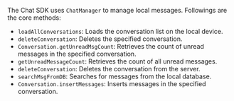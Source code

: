 <PlatformWrapper platform="android">

The Chat SDK uses `ChatManager` to manage local messages. Followings are the core methods:

- `loadAllConversations`: Loads the conversation list on the local device.
- `deleteConversation`: Deletes the specified conversation.
- `Conversation.getUnreadMsgCount`: Retrieves the count of unread messages in the specified conversation.
- `getUnreadMessageCount`: Retrieves the count of all unread messages.
- `deleteConversation`: Deletes the conversation from the server.
- `searchMsgFromDB`: Searches for messages from the local database.
- `Conversation.insertMessages`: Inserts messages in the specified conversation.

</PlatformWrapper>